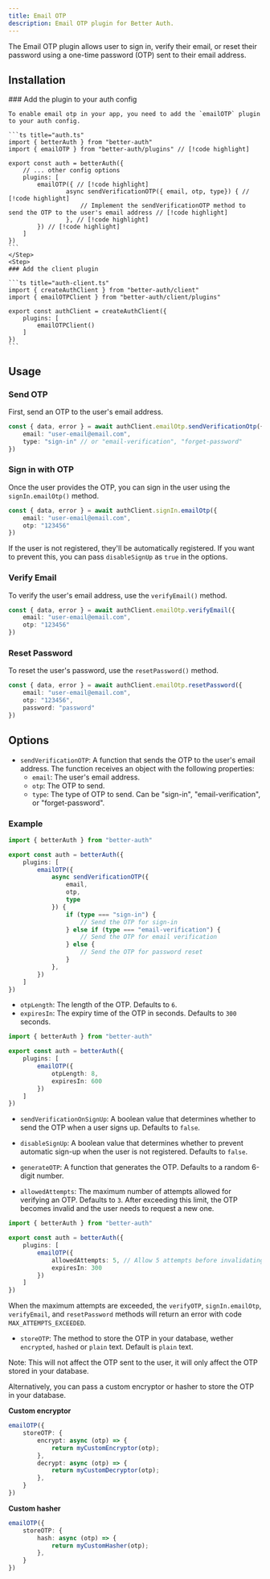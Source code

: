 ```yaml
---
title: Email OTP
description: Email OTP plugin for Better Auth.
---
```


The Email OTP plugin allows user to sign in, verify their email, or reset their password using a one-time password (OTP) sent to their email address.


## Installation

<Steps>
  <Step>
    ### Add the plugin to your auth config

    To enable email otp in your app, you need to add the `emailOTP` plugin to your auth config.

    ```ts title="auth.ts"
    import { betterAuth } from "better-auth"
    import { emailOTP } from "better-auth/plugins" // [!code highlight]
    
    export const auth = betterAuth({
        // ... other config options
        plugins: [
            emailOTP({ // [!code highlight]
                    async sendVerificationOTP({ email, otp, type}) { // [!code highlight]
						// Implement the sendVerificationOTP method to send the OTP to the user's email address // [!code highlight]
					}, // [!code highlight]
            }) // [!code highlight]
        ]
    })
    ```
    </Step>
    <Step>
    ### Add the client plugin

    ```ts title="auth-client.ts"
    import { createAuthClient } from "better-auth/client"
    import { emailOTPClient } from "better-auth/client/plugins"
    
    export const authClient = createAuthClient({
        plugins: [
            emailOTPClient()
        ]
    })
    ```
  </Step>
</Steps>

## Usage

### Send OTP

First, send an OTP to the user's email address.

```ts title="example.ts"
const { data, error } = await authClient.emailOtp.sendVerificationOtp({
    email: "user-email@email.com",
    type: "sign-in" // or "email-verification", "forget-password"
})
```

### Sign in with OTP

Once the user provides the OTP, you can sign in the user using the `signIn.emailOtp()` method.

```ts title="example.ts"
const { data, error } = await authClient.signIn.emailOtp({
    email: "user-email@email.com",
    otp: "123456"
})
```

If the user is not registered, they'll be automatically registered. If you want to prevent this, you can pass `disableSignUp` as `true` in the options.

### Verify Email

To verify the user's email address, use the `verifyEmail()` method.

```ts title="example.ts"
const { data, error } = await authClient.emailOtp.verifyEmail({
    email: "user-email@email.com",
    otp: "123456"
})
```

### Reset Password

To reset the user's password, use the `resetPassword()` method.

```ts title="example.ts"
const { data, error } = await authClient.emailOtp.resetPassword({
    email: "user-email@email.com",
    otp: "123456",
    password: "password"
})
```

## Options

- `sendVerificationOTP`: A function that sends the OTP to the user's email address. The function receives an object with the following properties:
  - `email`: The user's email address.
  - `otp`: The OTP to send.
  - `type`: The type of OTP to send. Can be "sign-in", "email-verification", or "forget-password".

### Example

```ts title="auth.ts"
import { betterAuth } from "better-auth"

export const auth = betterAuth({
    plugins: [
        emailOTP({
            async sendVerificationOTP({
                email,
                otp,
                type
            }) {
                if (type === "sign-in") {
                    // Send the OTP for sign-in
                } else if (type === "email-verification") {
                    // Send the OTP for email verification
                } else {
                    // Send the OTP for password reset
                }
            },
        })
    ]
})
```

- `otpLength`: The length of the OTP. Defaults to `6`.
- `expiresIn`: The expiry time of the OTP in seconds. Defaults to `300` seconds.

```ts title="auth.ts"
import { betterAuth } from "better-auth"

export const auth = betterAuth({
    plugins: [
        emailOTP({
            otpLength: 8,
            expiresIn: 600
        })
    ]
})
```

- `sendVerificationOnSignUp`: A boolean value that determines whether to send the OTP when a user signs up. Defaults to `false`.

- `disableSignUp`: A boolean value that determines whether to prevent automatic sign-up when the user is not registered. Defaults to `false`.

- `generateOTP`: A function that generates the OTP. Defaults to a random 6-digit number.

- `allowedAttempts`: The maximum number of attempts allowed for verifying an OTP. Defaults to `3`. After exceeding this limit, the OTP becomes invalid and the user needs to request a new one.

```ts title="auth.ts"
import { betterAuth } from "better-auth"

export const auth = betterAuth({
    plugins: [
        emailOTP({
            allowedAttempts: 5, // Allow 5 attempts before invalidating the OTP
            expiresIn: 300
        })
    ]
})
```

When the maximum attempts are exceeded, the `verifyOTP`, `signIn.emailOtp`, `verifyEmail`, and `resetPassword` methods will return an error with code `MAX_ATTEMPTS_EXCEEDED`.

- `storeOTP`: The method to store the OTP in your database, wether `encrypted`, `hashed` or `plain` text. Default is `plain` text.

<Callout>
Note: This will not affect the OTP sent to the user, it will only affect the OTP stored in your database.
</Callout>

Alternatively, you can pass a custom encryptor or hasher to store the OTP in your database.

**Custom encryptor**

```ts title="auth.ts"
emailOTP({
    storeOTP: { 
        encrypt: async (otp) => {
            return myCustomEncryptor(otp);
        },
        decrypt: async (otp) => {
            return myCustomDecryptor(otp);
        },
    }
})
```

**Custom hasher**

```ts title="auth.ts"
emailOTP({
    storeOTP: {
        hash: async (otp) => {
            return myCustomHasher(otp);
        },
    }
})
```